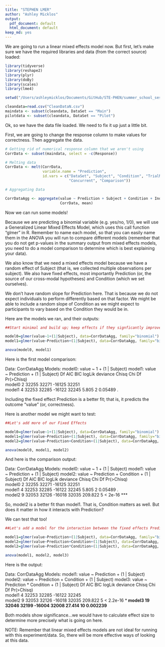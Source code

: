 ```yaml
---
title: "STEPHEN LMER"
author: "Ashley Micklos"
output:
  pdf_document: default
  html_document: default
keep_md: yes
---
```


We are going to run a linear mixed effects model now. But first, let's make sure we have the required libraries and data (from the correct source) loaded:

```r
library(tidyverse)
library(reshape2)
library(plyr)
library(doBy)
library(scales)
library(lme4)

setwd("/Users/ashleymicklos/Documents/GitHub/STE-PHEN/summer_school_sessions/12_linear_models")

cleandata=read.csv("CleanDataN.csv")
maindata <- subset(cleandata, DataSet == "Main")
pilotdata <- subset(cleandata, DataSet == "Pilot")
```

Ok, so we have the data file loaded. We need to fix it up just a little bit. 

First, we are going to change the response column to make values for correctness. Then aggregate the data. 

```r

# Getting rid of numerical response column that we aren't using
CorrData <- subset(maindata, select = -c(Response))

# Melting data
CorrData <- melt(CorrData,
                 variable.name = "Prediction",
                 id.vars = c("DataSet", "Subject", "Condition", "TrialNum", "Inducer",
                             "Concurrent", "Comparison"))

# Aggregating Data

CorrDataAgg <- aggregate(value ~ Prediction + Subject + Condition + Inducer + Concurrent + Comparison,
                         CorrData, mean)

```

Now we can run some models!

Because we are predicting a binomial variable (e.g. yes/no, 1/0), we will use a Generalized Linear Mixed Effects Model, which uses this call function "glmer" in R. Remember to name each model, so that you can easily name them in the ANOVA you will run to compare different models (remember that you do not get p-values in the summary output from mixed effects models, you need to do a model comparison to determine which is best explaining your data).

We also know that we need a mixed effects model because we have a random effect of Subject (that is, we collected multiple observations per subject). We also have fixed effects, most importantly Prediction (or, the source of our cross-modal hypotheses) and Condition (which we set ourselves).

We don't have random slope for Prediction here. That is because we do not expect individuals to perform differently based on that factor. We might be able to include a random slope of Condition as we might expect to participants to vary based on the Condition they would be in. 

Here are the models we ran, and their outputs:

```r

##Start minimal and build up; keep effects if they signficantly improve the model

model0=glmer(value~1+(1|Subject), data=CorrDataAgg, family="binomial")
model1=glmer(value~Prediction+(1|Subject), data=CorrDataAgg, family="binomial")

anova(model0, model1)

```

Here is the first model comparison:

Data: CorrDataAgg
Models:
model0: value ~ 1 + (1 | Subject)
model1: value ~ Prediction + (1 | Subject)
       Df   AIC   BIC logLik deviance Chisq Chi Df Pr(>Chisq)  
model0  2 32255 32271 -16125    32251                          
model1  4 32253 32285 -16122    32245 5.805      2    0.05489 .

Including the fixed effect Prediction is a better fit; that is, it predicts the outcome "value" (or, correctness).

Here is another model we might want to test:

```r

##Let's add more of our Fixed Effects

model0=glmer(value~1+(1|Subject), data=CorrDataAgg, family="binomial")
model1=glmer(value~Prediction+(1|Subject), data=CorrDataAgg, family="binomial")
model2=glmer(value~Prediction+Condition+(1|Subject), data=CorrDataAgg, family="binomial")

anova(model0, model1, model2)

```

And here is the comparison output:

Data: CorrDataAgg
Models:
model0: value ~ 1 + (1 | Subject)
model1: value ~ Prediction + (1 | Subject)
model2: value ~ Prediction + Condition + (1 | Subject)
       Df   AIC   BIC logLik deviance   Chisq Chi Df Pr(>Chisq)    
model0  2 32255 32271 -16125    32251                              
model1  4 32253 32285 -16122    32245   5.805      2    0.05489 .  
model2  9 32053 32126 -16018    32035 209.822      5    < 2e-16 ***

So, model2 is a better fit than model1. That is, Condition matters as well. But does it matter in how it interacts with Prediction?

We can test that too!

```r

##Let's add a model for the interaction between the fixed effects Prediction and Condition

model1=glmer(value~Prediction+(1|Subject), data=CorrDataAgg, family="binomial")
model2=glmer(value~Prediction+Condition+(1|Subject), data=CorrDataAgg, family="binomial")
model2=glmer(value~Prediction*Condition+(1|Subject), data=CorrDataAgg, family="binomial")

anova(model1, model2, model3)

```

Here is the output:

Data: CorrDataAgg
Models:
model1: value ~ Prediction + (1 | Subject)
model2: value ~ Prediction + Condition + (1 | Subject)
model3: value ~ Prediction * Condition + (1 | Subject)
       Df   AIC   BIC logLik deviance   Chisq Chi Df Pr(>Chisq)    
model1  4 32253 32285 -16122    32245                              
model2  9 32053 32126 -16018    32035 209.822      5  < 2.2e-16 ***
model3 19 32046 32199 -16004    32008  27.414     10   0.002239 ** 

Both models show significance...we would have to calculate effect size to determine more precisely what is going on here. 

NOTE: Remember that linear mixed effects models are not ideal for running with this experiment/data. So, there will be more effective ways of looking at this data. 
